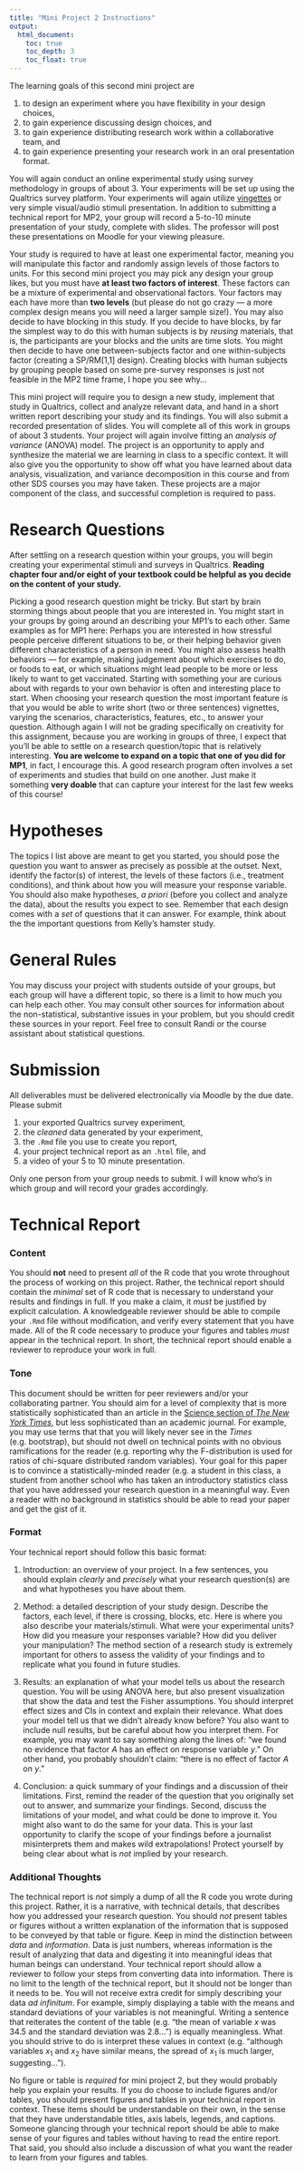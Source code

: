 ```yaml
---
title: "Mini Project 2 Instructions"
output:
  html_document:
    toc: true
    toc_depth: 3
    toc_float: true
---
```


The learning goals of this second mini project are 

1. to design an experiment where you have flexibility in your design choices, 
2. to gain experience discussing design choices, and 
3. to gain experience distributing research work within a collaborative team, and 
4. to gain experience presenting your research work in an oral presentation format. 

You will again conduct an online experimental study using survey methodology in groups of about 3. 
Your experiments will be set up using the Qualtrics survey platform. Your experiments will 
again utilize [vingettes](https://en.wikipedia.org/wiki/Vignette_(psychology)) or very simple 
visual/audio stimuli presentation. In addition to submitting a technical report for MP2, your group will 
record a 5-to-10 minute presentation of your study, complete with slides. The professor will post 
these presentations on Moodle for your viewing pleasure. 

Your study is required to have at least one experimental factor, meaning you 
will manipulate this factor and randomly assign levels of those factors to units. For this 
second mini project you may pick any design your group likes, but you must have **at least two factors of interest**. 
These factors can be a mixture of experimental and observational factors. Your factors may each have 
more than **two levels** (but please do not go crazy --- a more complex design means you 
will need a larger sample size!). You may also decide to have blocking in this study. If you decide to 
have blocks, by far the simplest way to do this with human subjects is by *reusing* materials, that is, 
the participants are your blocks and the units are time slots. You might then decide to have one between-subjects 
factor and one within-subjects factor (creating a SP/RM[1,1] design). Creating blocks with human subjects by grouping 
people based on some pre-survey responses is just not feasible in the MP2 time frame, I hope you see why... 

This mini project will require you to design a new study, implement that study in Qualtrics, 
collect and analyze relevant data, and hand in a short
written report describing your study and its findings. You will also submit a recorded presentation of slides. 
You will complete all of this work in groups of about 3 students. Your project will again 
involve fitting an *analysis of variance* (ANOVA) model. The project is an 
opportunity to apply and synthesize the material we are learning in
class to a specific context. It will also give you the opportunity to show off 
what you have learned about data analysis, visualization, and variance 
decomposition in this course and from other SDS courses you may have taken. 
These projects are a major component of the class, and successful completion is required to pass.

# Research Questions {#assignment .unnumbered}

After settling on a research question within your groups, you will begin creating your experimental stimuli 
and surveys in Qualtrics. **Reading chapter four and/or eight of your textbook could be helpful as you decide on the content of your study.** 

Picking a good research question might be tricky. But start by brain storming things about 
people that you are interested in. You might start in your groups by going around an describing your 
MP1's to each other. Same examples as for MP1 here: Perhaps you are interested in how stressful people 
perceive different situations to be, or their helping behavior given different 
characteristics of a person in need. You might also assess health behaviors --- for example, 
making judgement about which exercises to do, or foods to eat, or which situations might 
lead people to be more or less likely to want to get vaccinated. Starting with something 
your are curious about with regards to your own behavior is often and interesting place to 
start. When choosing your research question the most important feature is that you would 
be able to write short (two or three sentences) vignettes, 
varying the scenarios, characteristics, features, etc., to answer your question. Although again I will 
not be grading specifically on creativity for this assignment, because you are working in groups 
of three, I expect that you'll be able to settle on a research question/topic that is relatively 
interesting. **You are welcome to expand on a topic that one of you did for MP1**, in fact, I encourage 
this. A good research program often involves a set of experiments and studies that build on one another. 
Just make it something **very doable** that can capture your interest for the last few weeks of this course! 

# Hypotheses

The topics I list above are meant to get you started, you should pose the question 
you want to answer as precisely as possible at the outset. Next, identify 
the factor(s) of interest, the levels of these factors (i.e., treatment conditions), 
and think about how you will measure your response variable. You should also make hypotheses, 
*a priori* (before you collect and analyze the data), about the results
you expect to see. Remember that each design comes with a *set* of questions that 
it can answer. For example, think about the the important questions from 
Kelly's hamster study. 

# General Rules

You may discuss your project with students outside of your groups, but each group will have a different
topic, so there is a limit to how much you can help each other. You may
consult other sources for information about the non-statistical,
substantive issues in your problem, but you should credit these sources
in your report. Feel free to consult Randi or the course assistant about statistical
questions.

# Submission {#submission .unnumbered}

All deliverables must be delivered electronically via
Moodle by the due date. Please submit 

1. your exported Qualtrics survey experiment, 
2. the *cleaned* data generated by your experiment, 
3. the `.Rmd` file you use to create you report,
4. your project technical report as an `.html` file, and
5. a video of your 5 to 10 minute presentation. 

Only one person from your group needs to submit. I will know who's in which group and 
will record your grades accordingly. 

# Technical Report

### Content

You should **not** need to present *all* of the R code that you wrote throughout
the process of working on this project. Rather, the technical report
should contain the *minimal* set of R code that is necessary to
understand your results and findings in full. If you make a claim, it
*must* be justified by explicit calculation. A knowledgeable reviewer
should be able to compile your `.Rmd` file without modification, and
verify every statement that you have made. All of the R code necessary
to produce your figures and tables *must* appear in the technical
report. In short, the technical report should enable a reviewer to
reproduce your work in full.

### Tone

This document should be written for peer reviewers and/or your collaborating partner. 
You should aim for a level of complexity that is more statistically sophisticated than an article in
the [Science section of *The New York Times*](http://www.nytimes.com/pages/science/), 
but less sophisticated than an academic journal. 
For example, you may use terms that that you will likely never see in
the *Times* (e.g. bootstrap), but should not dwell on technical points
with no obvious ramifications for the reader (e.g. reporting why the 
F-distribution is used for ratios of chi-square distributed random variables). 
Your goal for this paper is to convince a statistically-minded reader (e.g. a 
student in this class, a student from another school who has taken an 
introductory statistics class that
you have addressed your research question in a meaningful way.
Even a reader with no background in statistics should be able to read
your paper and get the gist of it.

### Format

Your technical report should follow this basic format:

1.  Introduction: an overview of your project. In a few sentences, you
    should explain *clearly* and *precisely* what your research question(s)
    are and what hypotheses you have about them.

3.  Method: a detailed description of your study design. Describe 
    the factors, each level, if there is crossing, blocks, etc. Here is where
    you also describe your materials/stimuli. What were your experimental 
    units? How did you measure your responses variable? How did you deliver 
    your manipulation? The method section of a research study is extremely important for 
    others to assess the validity of your findings and to replicate what you
    found in future studies. 

4.  Results: an explanation of what your model tells us about the
    research question. You will be using ANOVA here, but also present 
    visualization that show the data and test the Fisher assumptions. 
    You should interpret effect sizes and CIs in context and explain their 
    relevance. What does your model tell us that we didn't already know before? 
    You also want to include null results, but be careful about how you interpret 
    them. For example, you may want to say something along the lines of: "we 
    found no evidence that factor $A$ has an effect on response variable $y$." 
    On other hand, you probably shouldn't claim: "there is no effect of 
    factor $A$ on $y$."

5.  Conclusion: a quick summary of your findings and a discussion of their
    limitations. First, remind the reader of the question that you
    originally set out to answer, and summarize your findings. Second,
    discuss the limitations of your model, and what could be done to
    improve it. You might also want to do the same for your data. This
    is your last opportunity to clarify the scope of your findings
    before a journalist misinterprets them and makes wild
    extrapolations! Protect yourself by being clear about what is *not*
    implied by your research.

### Additional Thoughts

The technical report is *not* simply a dump of all the R code you wrote
during this project. Rather, it is a narrative, with technical details,
that describes how you addressed your research question. You should
*not* present tables or figures without a written explanation of the
information that is supposed to be conveyed by that table or figure.
Keep in mind the distinction between *data* and *information*. Data is
just numbers, whereas information is the result of analyzing that data
and digesting it into meaningful ideas that human beings can understand.
Your technical report should allow a reviewer to follow your steps from
converting data into information. There is no limit to the length of the
technical report, but it should not be longer than it needs to be. You
will not receive extra credit for simply describing your data *ad
infinitum*. For example, simply displaying a table with the means and
standard deviations of your variables is not meaningful. Writing a
sentence that reiterates the content of the table (e.g. "the mean of
variable $x$ was 34.5 and the standard deviation was 2.8...") is equally
meaningless. What you should strive to do is interpret these values in
context (e.g. "although variables $x_1$ and $x_2$ have similar means,
the spread of $x_1$ is much larger, suggesting...").

No figure or table is *required* for mini project 2, but they would probably help you 
explain your results. If you do choose to include figures and/or tables, 
you should present figures and tables in your technical report in
context. These items should be understandable on their own, in the
sense that they have understandable titles, axis labels, legends, and
captions. Someone glancing through your technical report should be able
to make sense of your figures and tables without having to read the
entire report. That said, you should also include a discussion of what
you want the reader to learn from your figures and tables.
